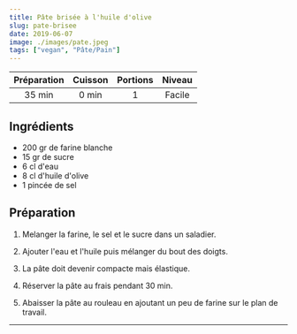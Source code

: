 ```yaml
---
title: Pâte brisée à l'huile d'olive
slug: pate-brisee
date: 2019-06-07
image: ./images/pate.jpeg
tags: ["vegan", "Pâte/Pain"]
---
```


| Préparation | Cuisson | Portions | Niveau |
| :-: | :-: | :-: | :-: |
| 35 min | 0 min | 1 | Facile |

## Ingrédients
- <ListItem>200 gr de farine blanche</ListItem>
- <ListItem>15 gr de sucre</ListItem>
- <ListItem>6 cl d'eau</ListItem>
- <ListItem>8 cl d'huile d'olive</ListItem>
- <ListItem>1 pincée de sel</ListItem>

## Préparation

1. Melanger la farine, le sel et le sucre dans un saladier.

2. Ajouter l'eau et l'huile puis mélanger du bout des doigts.

3. La pâte doit devenir compacte mais élastique.

4. Réserver la pâte au frais pendant 30 min.

5. Abaisser la pâte au rouleau en ajoutant un peu de farine sur le plan de travail.

---
